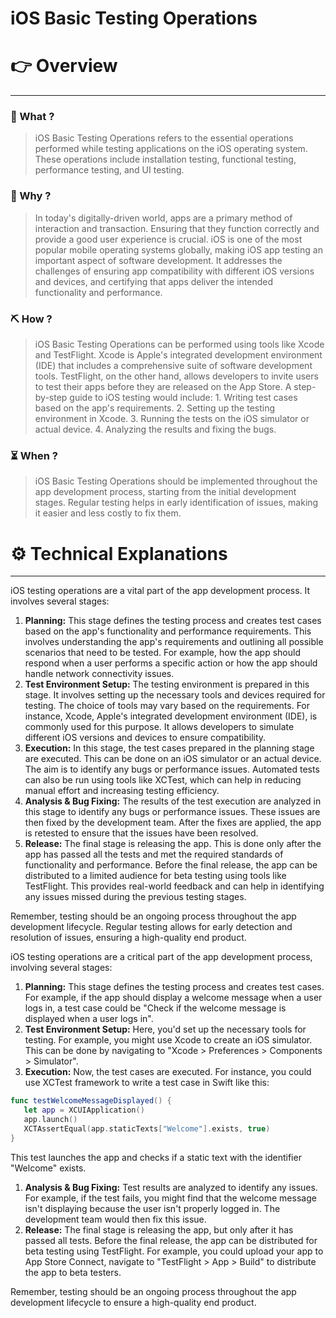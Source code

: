 # iOS Basic Testing Operations


# 👉 Overview

---

### 👀 What ?

> iOS Basic Testing Operations refers to the essential operations performed while testing applications on the iOS operating system. These operations include installation testing, functional testing, performance testing, and UI testing.
> 

### 🧐 Why ?

> In today's digitally-driven world, apps are a primary method of interaction and transaction. Ensuring that they function correctly and provide a good user experience is crucial. iOS is one of the most popular mobile operating systems globally, making iOS app testing an important aspect of software development. It addresses the challenges of ensuring app compatibility with different iOS versions and devices, and certifying that apps deliver the intended functionality and performance.
> 

### ⛏️ How ?

> iOS Basic Testing Operations can be performed using tools like Xcode and TestFlight. Xcode is Apple's integrated development environment (IDE) that includes a comprehensive suite of software development tools. TestFlight, on the other hand, allows developers to invite users to test their apps before they are released on the App Store. A step-by-step guide to iOS testing would include: 1. Writing test cases based on the app's requirements. 2. Setting up the testing environment in Xcode. 3. Running the tests on the iOS simulator or actual device. 4. Analyzing the results and fixing the bugs.
> 

### ⏳ When ?

> iOS Basic Testing Operations should be implemented throughout the app development process, starting from the initial development stages. Regular testing helps in early identification of issues, making it easier and less costly to fix them.
> 

# ⚙️ Technical Explanations

---

iOS testing operations are a vital part of the app development process. It involves several stages:

1. **Planning:** This stage defines the testing process and creates test cases based on the app's functionality and performance requirements. This involves understanding the app's requirements and outlining all possible scenarios that need to be tested. For example, how the app should respond when a user performs a specific action or how the app should handle network connectivity issues.
2. **Test Environment Setup:** The testing environment is prepared in this stage. It involves setting up the necessary tools and devices required for testing. The choice of tools may vary based on the requirements. For instance, Xcode, Apple's integrated development environment (IDE), is commonly used for this purpose. It allows developers to simulate different iOS versions and devices to ensure compatibility.
3. **Execution:** In this stage, the test cases prepared in the planning stage are executed. This can be done on an iOS simulator or an actual device. The aim is to identify any bugs or performance issues. Automated tests can also be run using tools like XCTest, which can help in reducing manual effort and increasing testing efficiency.
4. **Analysis & Bug Fixing:** The results of the test execution are analyzed in this stage to identify any bugs or performance issues. These issues are then fixed by the development team. After the fixes are applied, the app is retested to ensure that the issues have been resolved.
5. **Release:** The final stage is releasing the app. This is done only after the app has passed all the tests and met the required standards of functionality and performance. Before the final release, the app can be distributed to a limited audience for beta testing using tools like TestFlight. This provides real-world feedback and can help in identifying any issues missed during the previous testing stages.

Remember, testing should be an ongoing process throughout the app development lifecycle. Regular testing allows for early detection and resolution of issues, ensuring a high-quality end product.

iOS testing operations are a critical part of the app development process, involving several stages:

1. **Planning:** This stage defines the testing process and creates test cases. For example, if the app should display a welcome message when a user logs in, a test case could be "Check if the welcome message is displayed when a user logs in".
2. **Test Environment Setup:** Here, you'd set up the necessary tools for testing. For example, you might use Xcode to create an iOS simulator. This can be done by navigating to "Xcode > Preferences > Components > Simulator".
3. **Execution:** Now, the test cases are executed. For instance, you could use XCTest framework to write a test case in Swift like this:

```swift
func testWelcomeMessageDisplayed() {
   let app = XCUIApplication()
   app.launch()
   XCTAssertEqual(app.staticTexts["Welcome"].exists, true)
}

```

This test launches the app and checks if a static text with the identifier "Welcome" exists.

1. **Analysis & Bug Fixing:** Test results are analyzed to identify any issues. For example, if the test fails, you might find that the welcome message isn't displaying because the user isn't properly logged in. The development team would then fix this issue.
2. **Release:** The final stage is releasing the app, but only after it has passed all tests. Before the final release, the app can be distributed for beta testing using TestFlight. For example, you could upload your app to App Store Connect, navigate to "TestFlight > App > Build" to distribute the app to beta testers.

Remember, testing should be an ongoing process throughout the app development lifecycle to ensure a high-quality end product.
